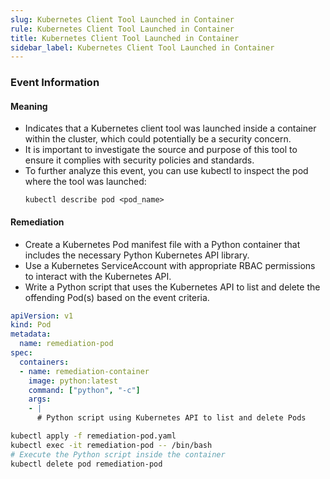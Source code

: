 ```yaml
--- 
slug: Kubernetes Client Tool Launched in Container
rule: Kubernetes Client Tool Launched in Container
title: Kubernetes Client Tool Launched in Container
sidebar_label: Kubernetes Client Tool Launched in Container
---
```



### Event Information

#### Meaning

- Indicates that a Kubernetes client tool was launched inside a container within the cluster, which could potentially be a security concern.
- It is important to investigate the source and purpose of this tool to ensure it complies with security policies and standards.
- To further analyze this event, you can use kubectl to inspect the pod where the tool was launched: 
  ```
  kubectl describe pod <pod_name>
  ```

#### Remediation

- Create a Kubernetes Pod manifest file with a Python container that includes the necessary Python Kubernetes API library.
- Use a Kubernetes ServiceAccount with appropriate RBAC permissions to interact with the Kubernetes API.
- Write a Python script that uses the Kubernetes API to list and delete the offending Pod(s) based on the event criteria. 

```yaml
apiVersion: v1
kind: Pod
metadata:
  name: remediation-pod
spec:
  containers:
  - name: remediation-container
    image: python:latest
    command: ["python", "-c"]
    args:
    - |
      # Python script using Kubernetes API to list and delete Pods
```

```bash
kubectl apply -f remediation-pod.yaml
kubectl exec -it remediation-pod -- /bin/bash
# Execute the Python script inside the container
kubectl delete pod remediation-pod
```

